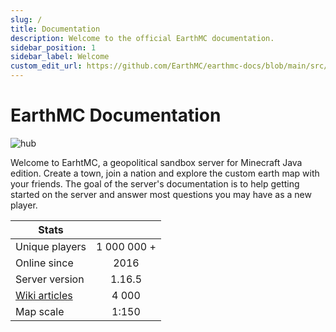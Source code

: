 ---
slug: /
title: Documentation
description: Welcome to the official EarthMC documentation.
sidebar_position: 1
sidebar_label: Welcome
custom_edit_url: https://github.com/EarthMC/earthmc-docs/blob/main/src/docs/index.mdx
---
# EarthMC Documentation

![hub](/img/emchub.png)

Welcome to EarhtMC, a geopolitical sandbox server for Minecraft Java edition. Create a town, join a nation and explore the custom earth map with your friends. The goal of the server's documentation is to help getting started on the server and answer most questions you may have as a new player.  

| Stats       |           |
| ------------- |:-------------:|
| Unique players      | 1 000 000 + |
| Online since      | 2016 |
| Server version      | 1.16.5 |
| [Wiki articles](https://earthmc.fandom.com/wiki/Earthmc_Wiki)      | 4 000 |
| Map scale      | 1:150 |